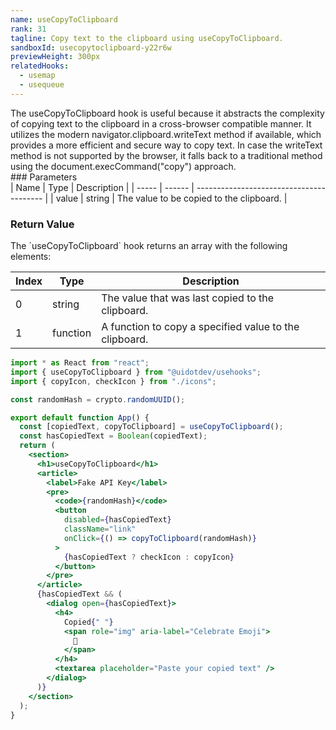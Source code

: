 ```yaml
---
name: useCopyToClipboard
rank: 31
tagline: Copy text to the clipboard using useCopyToClipboard.
sandboxId: usecopytoclipboard-y22r6w
previewHeight: 300px
relatedHooks:
  - usemap
  - usequeue
---
```



<HookDescription name={frontmatter.name}>
  The useCopyToClipboard hook is useful because it abstracts the complexity of
  copying text to the clipboard in a cross-browser compatible manner. It
  utilizes the modern navigator.clipboard.writeText method if available, which
  provides a more efficient and secure way to copy text. In case the writeText
  method is not supported by the browser, it falls back to a traditional method
  using the document.execCommand("copy") approach.
</HookDescription>

<div class="reference">
  ### Parameters

  <div class="table-container">
  | Name  | Type   | Description                              |
  | ----- | ------ | ---------------------------------------- |
  | value | string | The value to be copied to the clipboard. |
  </div>

  ### Return Value

  <div class="table-container">
  The `useCopyToClipboard` hook returns an array with the following elements:

  | Index | Type     | Description                                            |
  | ----- | -------- | ------------------------------------------------------ |
  | 0     | string   | The value that was last copied to the clipboard.       |
  | 1     | function | A function to copy a specified value to the clipboard. |
  </div>
</div>

<CodePreview
  sandboxId={frontmatter.sandboxId}
  previewHeight={frontmatter.previewHeight}
/>

<StaticCodeContainer>

```jsx
import * as React from "react";
import { useCopyToClipboard } from "@uidotdev/usehooks";
import { copyIcon, checkIcon } from "./icons";

const randomHash = crypto.randomUUID();

export default function App() {
  const [copiedText, copyToClipboard] = useCopyToClipboard();
  const hasCopiedText = Boolean(copiedText);
  return (
    <section>
      <h1>useCopyToClipboard</h1>
      <article>
        <label>Fake API Key</label>
        <pre>
          <code>{randomHash}</code>
          <button
            disabled={hasCopiedText}
            className="link"
            onClick={() => copyToClipboard(randomHash)}
          >
            {hasCopiedText ? checkIcon : copyIcon}
          </button>
        </pre>
      </article>
      {hasCopiedText && (
        <dialog open={hasCopiedText}>
          <h4>
            Copied{" "}
            <span role="img" aria-label="Celebrate Emoji">
              🎉
            </span>
          </h4>
          <textarea placeholder="Paste your copied text" />
        </dialog>
      )}
    </section>
  );
}
```

</StaticCodeContainer>

